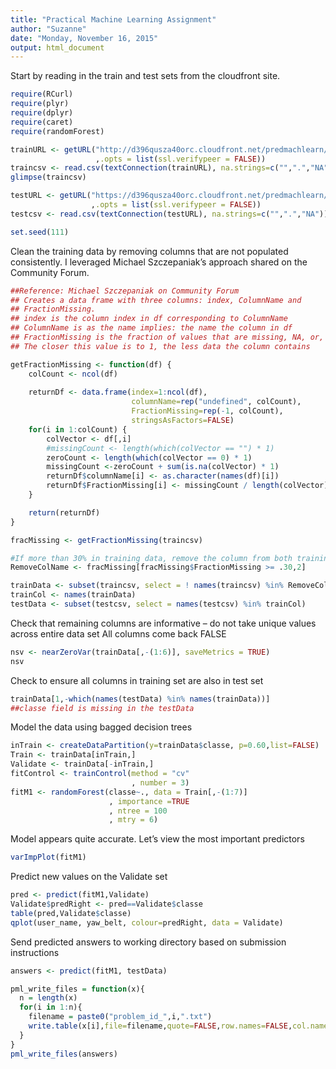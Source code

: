 ```yaml
---
title: "Practical Machine Learning Assignment"
author: "Suzanne"
date: "Monday, November 16, 2015"
output: html_document
---
```


Start by reading in the train and test sets from the cloudfront site.
```r
require(RCurl)
require(plyr)
require(dplyr)
require(caret)
require(randomForest)

trainURL <- getURL("http://d396qusza40orc.cloudfront.net/predmachlearn/pml-training.csv"
                   ,.opts = list(ssl.verifypeer = FALSE))
traincsv <- read.csv(textConnection(trainURL), na.strings=c("",".","NA"))
glimpse(traincsv)

testURL <- getURL("https://d396qusza40orc.cloudfront.net/predmachlearn/pml-testing.csv"
                  ,.opts = list(ssl.verifypeer = FALSE))
testcsv <- read.csv(textConnection(testURL), na.strings=c("",".","NA"))

set.seed(111)
```

Clean the training data by removing columns that are not populated consistently. I leveraged Michael Szczepaniak's approach shared on the Community Forum.

```r
##Reference: Michael Szczepaniak on Community Forum 
## Creates a data frame with three columns: index, ColumnName and
## FractionMissing.
## index is the column index in df corresponding to ColumnName
## ColumnName is as the name implies: the name the column in df
## FractionMissing is the fraction of values that are missing, NA, or, Zero.
## The closer this value is to 1, the less data the column contains

getFractionMissing <- function(df) {
    colCount <- ncol(df)
    
    returnDf <- data.frame(index=1:ncol(df),
                           columnName=rep("undefined", colCount),
                           FractionMissing=rep(-1, colCount),
                           stringsAsFactors=FALSE)
    for(i in 1:colCount) {
        colVector <- df[,i]
        #missingCount <- length(which(colVector == "") * 1)
        zeroCount <- length(which(colVector == 0) * 1)
        missingCount <-zeroCount + sum(is.na(colVector) * 1)
        returnDf$columnName[i] <- as.character(names(df)[i])
        returnDf$FractionMissing[i] <- missingCount / length(colVector)
    }

    return(returnDf)
}

fracMissing <- getFractionMissing(traincsv)

#If more than 30% in training data, remove the column from both training and test sets
RemoveColName <- fracMissing[fracMissing$FractionMissing >= .30,2]

trainData <- subset(traincsv, select = ! names(traincsv) %in% RemoveColName)
trainCol <- names(trainData)
testData <- subset(testcsv, select = names(testcsv) %in% trainCol)
```

Check that remaining columns are informative -- do not take unique values across entire data set 
All columns come back FALSE
```r
nsv <- nearZeroVar(trainData[,-(1:6)], saveMetrics = TRUE)
nsv
```

Check to ensure all columns in training set are also in test set
```r
trainData[1,-which(names(testData) %in% names(trainData))]
##classe field is missing in the testData
```


Model the data using bagged decision trees 
```r
inTrain <- createDataPartition(y=trainData$classe, p=0.60,list=FALSE)
Train <- trainData[inTrain,]
Validate <- trainData[-inTrain,]
fitControl <- trainControl(method = "cv"
                           , number = 3)
fitM1 <- randomForest(classe~., data = Train[,-(1:7)]
                      , importance =TRUE
                      , ntree = 100
                      , mtry = 6)

```

Model appears quite accurate. Let's view the most important predictors
```r
varImpPlot(fitM1)
```

Predict new values on the Validate set
```r
pred <- predict(fitM1,Validate)
Validate$predRight <- pred==Validate$classe
table(pred,Validate$classe)
qplot(user_name, yaw_belt, colour=predRight, data = Validate)
```

Send predicted answers to working directory based on submission instructions
```r
answers <- predict(fitM1, testData)

pml_write_files = function(x){
  n = length(x)
  for(i in 1:n){
    filename = paste0("problem_id_",i,".txt")
    write.table(x[i],file=filename,quote=FALSE,row.names=FALSE,col.names=FALSE)
  }
}
pml_write_files(answers)
```

